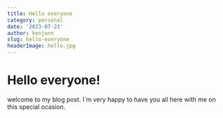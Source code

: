 ```yaml
---
title: Hello everyone
category: personal
date: '2023-07-23'
author: kenjunn
slug: hello-everyone
headerImage: hello.jpg
---
```


# Hello everyone!

welcome to my blog post. I`m very happy to have you all here with me on this special ocasion.